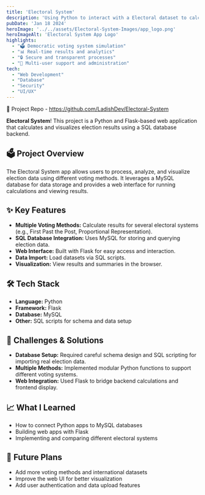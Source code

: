```yaml
---
title: 'Electoral System'
description: 'Using Python to interact with a Electoral dataset to calculate results.'
pubDate: 'Jan 18 2024'
heroImage: '../../assets/Electoral-System-Images/app_logo.png'
heroImageAlt: 'Electoral System App Logo'
highlights:
  - "🗳️ Democratic voting system simulation"
  - "📊 Real-time results and analytics"
  - "🔒 Secure and transparent processes"
  - "👥 Multi-user support and administration"
tech:
  - "Web Development"
  - "Database"
  - "Security"
  - "UI/UX"
---
```


🔗 Project Repo - https://github.com/LadishDev/Electoral-System


**Electoral System**! This project is a Python and Flask-based web application that calculates and visualizes election results using a SQL database backend.


## 🗳️ Project Overview

The Electoral System app allows users to process, analyze, and visualize election data using different voting methods. It leverages a MySQL database for data storage and provides a web interface for running calculations and viewing results.

## ✨ Key Features

- **Multiple Voting Methods:** Calculate results for several electoral systems (e.g., First Past the Post, Proportional Representation).
- **SQL Database Integration:** Uses MySQL for storing and querying election data.
- **Web Interface:** Built with Flask for easy access and interaction.
- **Data Import:** Load datasets via SQL scripts.
- **Visualization:** View results and summaries in the browser.


## 🛠️ Tech Stack

- **Language:** Python
- **Framework:** Flask
- **Database:** MySQL
- **Other:** SQL scripts for schema and data setup


## 🚧 Challenges & Solutions

- **Database Setup:** Required careful schema design and SQL scripting for importing real election data.
- **Multiple Methods:** Implemented modular Python functions to support different voting systems.
- **Web Integration:** Used Flask to bridge backend calculations and frontend display.


## 📈 What I Learned

- How to connect Python apps to MySQL databases
- Building web apps with Flask
- Implementing and comparing different electoral systems


## 🚀 Future Plans

- Add more voting methods and international datasets
- Improve the web UI for better visualization
- Add user authentication and data upload features